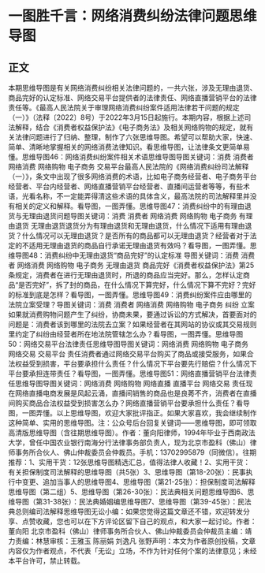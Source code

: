 # 一图胜千言：网络消费纠纷法律问题思维导图
## 正文
本期思维导图是有关网络消费纠纷相关法律问题的，一共六张，涉及无理由退货、商品完好的认定标准、网络交易平台提供者的法律责任、网络直播营销平台的法律责任等。《最高人民法院关于审理网络消费纠纷案件适用法律若干问题的规定（一）》（法释〔2022〕8号）于2022年3月15日起施行。本期内容，根据上述司法解释，结合《消费者权益保护法》《电子商务法》及相关网络购物的规定，就有关法律问题进行了归纳、整理，制作了六张思维导图。希望可以帮助大家，快速、简单、清晰地掌握相关的网络消费法律知识。看思维导图，让法律条文更简单易懂。思维导图46：网络消费纠纷案件相关术语思维导图导图关键词：消费 消费者 网络消费 网络购物 电子商务 交易平台最高人民法院的《网络消费纠纷司法解释（一）》，条文中出现了很多网络消费的术语，比如电子商务经营者、电子商务平台经营者、平台内经营者、网络直播营销平台经营者、直播间运营者等等，有些术语，光看名称，不一定能弄得清这些术语的具体含义，最高法院的司法解释里并没有相关的定义和解释。看导图，一图弄懂。思维导图47：消费纠纷中的有理由退货与无理由退货问题导图关键词：消费 消费者 网络消费 网络购物 电子商务 有理由退货 无理由退货退货分为有理由退货和无理由退货，什么情况下适用有理由退货？什么情况可以无理由退货？是否所有的商品都可以无理由退货？经营者对于法定的不适用无理由退货的商品自行承诺无理由退货有效吗？看导图，一图弄懂。思维导图48：消费纠纷中无理由退货“商品完好”的认定标准  导图关键词：消费 消费者 网络消费 网络购物 电子商务 无理由退货 商品完好《消费者权益保护法》第25条规定，消费者在进行无理由退货时，所退的商品应当完好。那么，怎样认定商品“是否完好”，拆了封的商品，在什么情况下算完好，什么情况下算不完好？完好的标准到底是怎样？看导图，一图弄懂。思维导图49：消费纠纷案件应由哪里的法院立案受理？导图关键词：消费 消费者 网络消费 网络购物 电子商务 纠纷 立案如果就消费购物问题产生了纠纷，协商未果，要通过诉讼的方式解决，首要面对的问题是：消费者该到哪里的法院去立案？如果经营者在其网站的协议或其交易规则里约定了纠纷由经营者所在地法院管辖怎么办？看导图，一图弄懂。思维导图50：网络交易平台法律责任思维导图导图关键词：网络消费 网络购物 电子商务 网络交易 交易平台 责任消费者通过网络交易平台购买了商品或接受服务，如果合法权益受到损害，平台要承担什么责任？什么情况下平台要先行赔偿？什么情况下平台要承担连带责任？看导图，一图弄懂。思维导图51：网络直播营销平台法律责任思维导图导图关键词：网络消费 网络购物 网络直播 直播平台 网络交易 责任现在网络直播电商发展是风起云涌，直播间销售的商品也是良莠不齐，消费者在直播间购买商品合法权益受到损害怎么办？网络直播营销平台要承担什么责任？看导图，一图弄懂。以上思维导图，欢迎大家批评指正。如果大家喜欢，我会继续制作这种简单、实用的思维导图。注：公众号后台回复关键词——思维导图，即可领取高清版思维导图（含往期思维导图）。作者：董向阳律师，1994年毕业于西南政法大学，曾任中国农业银行南海分行法律事务部负责人，现为北京市盈科（佛山）律师事务所合伙人、佛山仲裁委员会仲裁员。手机：13702995879（同微信）。往期推荐：1、实用干货：12张思维导图精选汇总，值得法律人收藏！2、实用干货：有关担保制度司法解释的思维导图（共5张）3、思维导图（第18-20张）：民事执行中变更、追加当事人的思维导图4、思维导图（第21-25张）：担保制度司法解释思维导图（第二组）5、思维导图（第26-30张）：民法典相关问题思维导图6、思维导图（第31-38张）：民法典婚姻编思维导图7、思维导图（第39-45张）：民法典总则编司法解释思维导图无讼小编：如果您觉得这篇文章还不错，欢迎转发分享、点赞收藏，您也可以在下方评论区留下自己的观点，和大家一起讨论。作者：董向阳 北京市盈科（佛山）律师事务所合伙人、佛山仲裁委员会仲裁员主编：靖力责编：林慧审核：王雅玉 陈丽娟 刘逸凡 张野声明：本文为作者原创投稿，文章内容仅为作者观点，不代表「无讼」立场，不作为针对任何个案的法律意见；未经本平台许可，禁止转载。